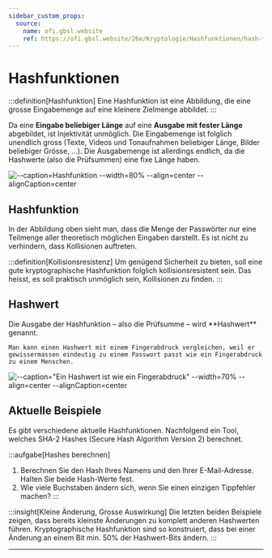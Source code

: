 ```yaml
---
sidebar_custom_props:
  source:
    name: ofi.gbsl.website
    ref: https://ofi.gbsl.website/26e/Kryptologie/Hashfunktionen/hash-funktionen
---
```



# Hashfunktionen
:::definition[Hashfunktion]
Eine Hashfunktion ist eine Abbildung, die eine grosse Eingabemenge auf eine kleinere Zielmenge abbildet.
:::

Da eine **Eingabe beliebiger Länge** auf eine **Ausgabe mit fester Länge** abgebildet, ist Injektivität unmöglich. Die Eingabemenge ist folglich unendlich gross (Texte, Videos und Tonaufnahmen beliebiger Länge, Bilder beliebiger Grösse, ...). Die Ausgabemenge ist allerdings endlich, da die Hashwerte (also die Prüfsummen) eine fixe Länge haben.

![--caption=Hashfunktion --width=80% --align=center --alignCaption=center](img/hash-function.png)

## Hashfunktion
In der Abbildung oben sieht man, dass die Menge der Passwörter nur eine Teilmenge aller theoretisch möglichen Eingaben darstellt. Es ist nicht zu verhindern, dass Kollisionen auftreten.

:::definition[Kollisionsresistenz]
Um genügend Sicherheit zu bieten, soll eine gute kryptographische Hashfunktion folglich kollisionsresistent sein. Das heisst, es soll praktisch unmöglich sein, Kollisionen zu finden.
:::

## Hashwert
<div class="flex">
  <div>
    Die Ausgabe der Hashfunktion – also die Prüfsumme – wird **Hashwert** genannt.

    Man kann einen Hashwert mit einem Fingerabdruck vergleichen, weil er gewissermassen eindeutig zu einem Passwort passt wie ein Fingerabdruck zu einem Menschen.
  </div>

  ![--caption="Ein Hashwert ist wie ein Fingerabdruck" --width=70% --align=center --alignCaption=center](img/fingerprint.png)
</div>

## Aktuelle Beispiele
Es gibt verschiedene aktuelle Hashfunktionen. Nachfolgend ein Tool, welches SHA-2 Hashes (Secure Hash Algorithm Version 2) berechnet.

<HashSHA2 />

:::aufgabe[Hashes berechnen]
1. Berechnen Sie den Hash Ihres Namens und den Ihrer E-Mail-Adresse. Halten Sie beide Hash-Werte fest.
2. Wie viele Buchstaben ändern sich, wenn Sie einen einzigen Tippfehler machen?
:::

:::insight[Kleine Änderung, Grosse Auswirkung]
Die letzten beiden Beispiele zeigen, dass bereits kleinste Änderungen zu komplett anderen Hashwerten führen. Kryptographische Hashfunktion sind so konstruiert, dass bei einer Änderung an einem Bit min. 50% der Hashwert-Bits ändern.
:::

---
